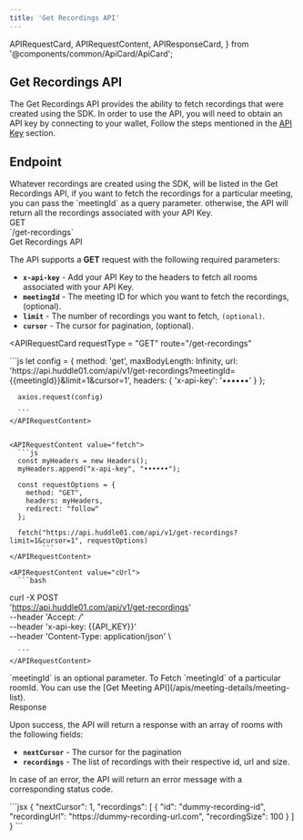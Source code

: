```yaml
---
title: 'Get Recordings API'
---
```


  APIRequestCard,
  APIRequestContent,
  APIResponseCard,
} from '@components/common/ApiCard/ApiCard';

## **Get Recordings API**

The Get Recordings API provides the ability to fetch recordings that were created using the SDK.
In order to use the API, you will need to obtain an API key by connecting to your wallet, Follow the steps mentioned in the [API Key](/docs/api-keys) section.

## **Endpoint**
<div className="flex justify-between w-full lg:flex-row flex-col">
  <HighLight className="my-3 w-full">
    <RequestStrip
      method={'GET'}
      url={'https://api.huddle01.com/api/v1'}
      endpoint={'get-recordings'}
    />
  </HighLight>
</div>


<Paragraph className="mt-5">
Whatever recordings are created using the SDK, will be listed in the Get Recordings API, if you want to fetch the recordings for a particular meeting, you can pass the `meetingId` as a query parameter.
otherwise, the API will return all the recordings associated with your API Key.

</Paragraph>

<div className="grid md:grid-cols-2 gap-4 grid-cols-1 mt-10  md:h-[24.5rem]">
<div>
<div className="flex items-center gap-4">
<Pill >GET</Pill>
<div className="text-sm font-normal text-slate-50">`/get-recordings`</div>

</div>

<div className="mt-7 font-mono text-2xl font-bold text-[#f1f5f9]">
  Get Recordings API
</div>

The API supports a **GET** request with the following required parameters:

- **`x-api-key`** - Add your API Key to the headers to fetch all rooms associated with your API Key.
- **`meetingId`** - The meeting ID for which you want to fetch the recordings, (optional).
- **`limit`** - The number of recordings you want to fetch, `(optional)`.
- **`cursor`** - The cursor for pagination, (optional).

</div>


<APIRequestCard
    requestType = "GET"
    route="/get-recordings"
  >

<APIRequestContent value="axios">
      ```js
      let config = {
        method: 'get',
        maxBodyLength: Infinity,
        url: 'https://api.huddle01.com/api/v1/get-recordings?meetingId={{meetingId}}&limit=1&cursor=1',
        headers: { 
          'x-api-key': '••••••'
        }
      };

      axios.request(config)

      ```
    </APIRequestContent>

    
    <APIRequestContent value="fetch">
      ```js
      const myHeaders = new Headers();
      myHeaders.append("x-api-key", "••••••");

      const requestOptions = {
        method: "GET",
        headers: myHeaders,
        redirect: "follow"
      };

      fetch("https://api.huddle01.com/api/v1/get-recordings?limit=1&cursor=1", requestOptions)
            ```
    </APIRequestContent>

    <APIRequestContent value="cUrl">
      ```bash
curl -X POST \
  'https://api.huddle01.com/api/v1/get-recordings' \
  --header 'Accept: */*' \
  --header 'x-api-key: {{API_KEY}}' \
  --header 'Content-Type: application/json' \
  
      ```
    </APIRequestContent>
  </APIRequestCard>

</div>

<Callout>
  `meetingId` is an optional parameter. To Fetch `meetingId` of a particular roomId. You can use the [Get Meeting API](/apis/meeting-details/meeting-list).
</Callout>

<div className="grid md:grid-cols-2 gap-4 grid-cols-1 mt-10">
<div className="text-start ">

<div className="font-mono text-2xl font-bold text-[#f1f5f9]">Response</div>

Upon success, the API will return a response with an array of rooms with the following fields:

- **`nextCursor`** - The cursor for the pagination
- **`recordings`** - The list of recordings with their respective id, url and size.

In case of an error, the API will return an error message with a corresponding status code.

</div>

<APIResponseCard>
  <APIRequestContent value="Success">
    ```jsx
      {
          "nextCursor": 1,
          "recordings": [
            {
                "id": "dummy-recording-id",
                "recordingUrl": "https://dummy-recording-url.com",
                "recordingSize": 100
            }
          ]
      }
    ```
  </APIRequestContent>
</APIResponseCard>

</div>

